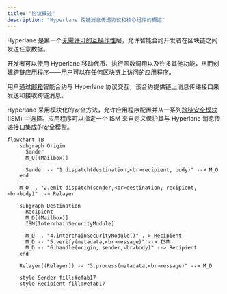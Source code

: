 ```yaml
---
title: "协议概述"
description: "Hyperlane 跨链消息传递协议和核心组件的概述"
---
```


Hyperlane 是第一个[无需许可的互操作性](/zh/docs/get-started-building)层，允许智能合约开发者在区块链之间发送任意数据。

开发者可以使用 Hyperlane 移动代币、执行函数调用以及许多其他功能，从而创建跨链应用程序——用户可以在任何区块链上访问的应用程序。

用户通过[邮箱](/zh/docs/protocol/core/mailbox)智能合约与 Hyperlane 协议交互，该合约提供链上消息传递接口来发送和接收跨链消息。

Hyperlane 采用模块化的安全方法，允许应用程序配置并从一系列[跨链安全模块](/zh/docs/protocol/ISM/modular-security) (ISM) 中选择。应用程序可以指定一个 ISM 来自定义保护其与 Hyperlane 消息传递接口集成的安全模型。

```mermaid
flowchart TB
    subgraph Origin
      Sender
      M_O[(Mailbox)]

      Sender -- "1.dispatch(destination,<br>recipient, body)" --> M_O
    end

    M_O -. "2.emit dispatch(sender,<br>destination, recipient,<br>body)" .-> Relayer

    subgraph Destination
      Recipient
      M_D[(Mailbox)]
      ISM[InterchainSecurityModule]

      M_D -. "4.interchainSecurityModule()" .-> Recipient
      M_D -- "5.verify(metadata,<br>message)" --> ISM
      M_D -- "6.handle(origin, sender,<br>body)" --> Recipient
    end

    Relayer((Relayer)) -- "3.process(metadata,<br>message)" --> M_D

    style Sender fill:#efab17
    style Recipient fill:#efab17